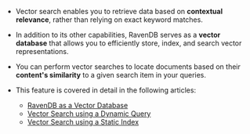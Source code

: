 
<Admonition type="note" title="">

* Vector search enables you to retrieve data based on **contextual relevance**, rather than relying on exact keyword matches.
 
* In addition to its other capabilities, RavenDB serves as a **vector database** that allows you to efficiently store, index, and search vector representations.
  
* You can perform vector searches to locate documents based on their **content's similarity** to a given search item in your queries.

* This feature is covered in detail in the following articles:

    * [RavenDB as a Vector Database](../../ai-integration/vector-search/ravendb-as-vector-database.mdx)
    * [Vector Search using a Dynamic Query](../../ai-integration/vector-search/vector-search-using-dynamic-query.mdx)
    * [Vector Search using a Static Index](../../ai-integration/vector-search/vector-search-using-static-index.mdx)

</Admonition>

